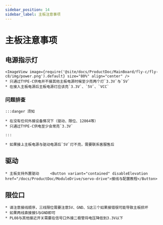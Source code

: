```yaml
---
sidebar_position: 14
sidebar_label: 主板注意事项
---
```






# 主板注意事项

## 电源指示灯
    <ImageView image={require('@site/docs/ProductDoc/MainBoard/fly-c/fly-c8/img/power.png').default} size="80%" align="center" />
    * 只通过TYPE-C供电并不接其他主板电源时候至少亮两个灯`3.3V`与`5V`
    * 在接入主板电源后主板电源灯应该亮`3.3V`、`5V`、`VCC`

### 问题排查


    :::danger 须知

    * 在没有任何外接设备情况下（驱动、限位、12864等）
    * 只通过TYPE-C供电至少会常亮`3.3V`

    :::

    * 如果接上主板电源与驱动电源后`5V`灯不亮，需要联系客服售后

## 驱动

    * 主板支持外置驱动     <Button variant="contained" disableElevation href="/docs/ProductDoc/ModuleDrive/servo-drive">接线与配置教程</Button>

## 限位口

    * 请注意接线顺序，三线限位需要注意5V、GND、S这三个如果接错很可能导致主板损坏
    * 如果两线直接接S与GND即可
    * PL08与其他接近开关需要在信号口外接二极管将电压降低到3.3V以下
